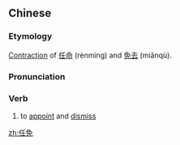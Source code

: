 ==Chinese==
{{zh-forms}}

===Etymology===
[[contraction|Contraction]] of [[任命]] (rènmìng) and [[免去]] (miǎnqù).

===Pronunciation===
{{zh-pron
|m=rènmiǎn
|c=jam6 min5
|mn=qz,tp,xm:līm-bián/kh,zz:jīm-bián
|cat=v
}}

===Verb===
{{zh-verb}}

# to [[appoint]] and [[dismiss]]

[[zh:任免]]